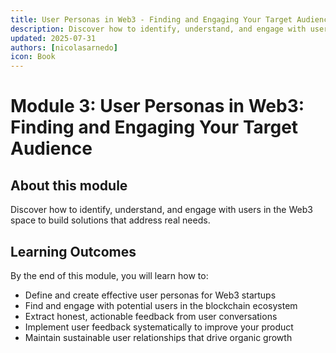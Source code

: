```yaml
---
title: User Personas in Web3 - Finding and Engaging Your Target Audience
description: Discover how to identify, understand, and engage with users in the Web3 space to build solutions that address real needs
updated: 2025-07-31
authors: [nicolasarnedo]
icon: Book
---
```



# Module 3: User Personas in Web3: Finding and Engaging Your Target Audience

## About this module
Discover how to identify, understand, and engage with users in the Web3 space to build solutions that address real needs.

## Learning Outcomes
By the end of this module, you will learn how to:
- Define and create effective user personas for Web3 startups
- Find and engage with potential users in the blockchain ecosystem
- Extract honest, actionable feedback from user conversations
- Implement user feedback systematically to improve your product
- Maintain sustainable user relationships that drive organic growth
